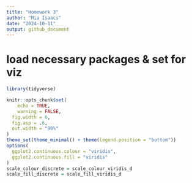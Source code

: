 ```yaml
---
title: "Homework 3"
author: "Mia Isaacs"
date: "2024-10-11"
output: github_document
---
```


# load necessary packages & set for viz

```r
library(tidyverse)
```

```r
knitr::opts_chunk$set(
	echo = TRUE,
	warning = FALSE,
  fig.width = 6,
  fig.asp = .6,
  out.width = "90%"
)
theme_set(theme_minimal() + theme(legend.position = "bottom"))
options(
  ggplot2.continuous.colour = "viridis",
  ggplot2.continuous.fill = "viridis"
)
scale_colour_discrete = scale_colour_viridis_d
scale_fill_discrete = scale_fill_viridis_d
```

